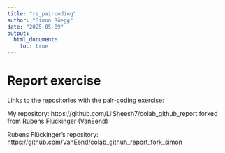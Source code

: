 ```yaml
---
title: "re_paircoding"
author: "Simon Rüegg"
date: "2025-05-09"
output: 
  html_document: 
    toc: true
---
```


# Report exercise

Links to the repositories with the pair-coding exercise:

My repository: https://github.com/LilSheesh7/colab_github_report
forked from Rubens Flückinger (VanEend)

Rubens Flückinger's repository: https://github.com/VanEend/colab_githuh_report_fork_simon

